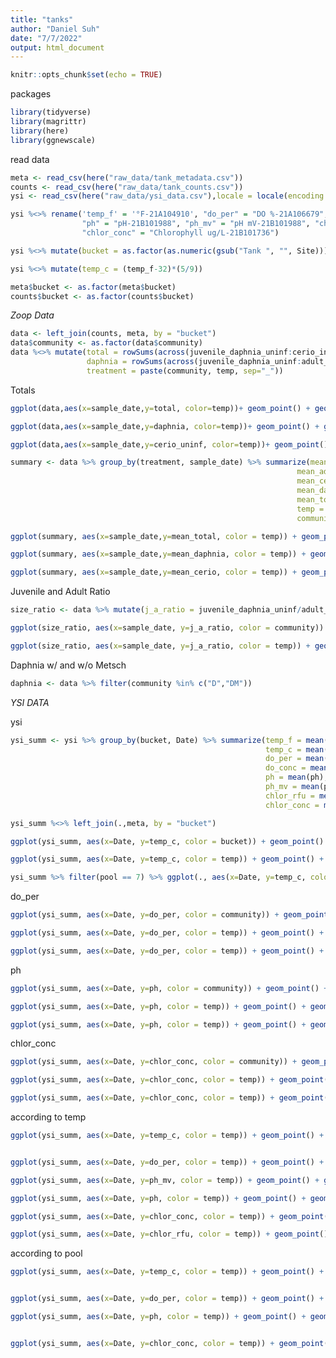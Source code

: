 ```yaml
---
title: "tanks"
author: "Daniel Suh"
date: "7/7/2022"
output: html_document
---
```


```r
knitr::opts_chunk$set(echo = TRUE)
```

packages
```r
library(tidyverse)
library(magrittr)
library(here)
library(ggnewscale)
```

read data
```r
meta <- read_csv(here("raw_data/tank_metadata.csv"))
counts <- read_csv(here("raw_data/tank_counts.csv"))
ysi <- read_csv(here("raw_data/ysi_data.csv"),locale = locale(encoding = "latin1"))
```


```r

ysi %<>% rename('temp_f' = '°F-21A104910', "do_per" = "DO %-21A106679", "do_conc" = "DO mg/L-21A106679",
                "ph" = "pH-21B101988", "ph_mv" = "pH mV-21B101988", "chlor_rfu" = "Chlorophyll RFU-21B101736",
                "chlor_conc" = "Chlorophyll ug/L-21B101736")

ysi %<>% mutate(bucket = as.factor(as.numeric(gsub("Tank ", "", Site))))

ysi %<>% mutate(temp_c = (temp_f-32)*(5/9))
```

```r
meta$bucket <- as.factor(meta$bucket)
counts$bucket <- as.factor(counts$bucket)
```


*Zoop Data*

```r
data <- left_join(counts, meta, by = "bucket")
data$community <- as.factor(data$community)
data %<>% mutate(total = rowSums(across(juvenile_daphnia_uninf:cerio_inf)), 
                 daphnia = rowSums(across(juvenile_daphnia_uninf:adult_daphnia_inf)),
                 treatment = paste(community, temp, sep="_"))
```

Totals
```r
ggplot(data,aes(x=sample_date,y=total, color=temp))+ geom_point() + geom_line(aes(group = bucket)) + scale_color_discrete() + theme(legend.position = "none") + facet_wrap(vars(community)) 

ggplot(data,aes(x=sample_date,y=daphnia, color=temp))+ geom_point() + geom_line(aes(group = bucket)) + scale_color_discrete() +  facet_wrap(vars(community)) 

ggplot(data,aes(x=sample_date,y=cerio_uninf, color=temp))+ geom_point() + geom_line(aes(group = bucket)) + scale_color_discrete() + facet_wrap(vars(community)) 

```




```r
summary <- data %>% group_by(treatment, sample_date) %>% summarize(mean_juvenile = mean(juvenile_daphnia_uninf),
                                                                mean_adult = mean(adult_daphnia_uninf),
                                                                mean_cerio = mean(cerio_uninf),
                                                                mean_daphnia = mean(daphnia),
                                                                mean_total = mean(total),
                                                                temp = temp,
                                                                community = community)
```


```r
ggplot(summary, aes(x=sample_date,y=mean_total, color = temp)) + geom_point() + geom_line(aes(group=treatment)) + facet_wrap(vars(community))

ggplot(summary, aes(x=sample_date,y=mean_daphnia, color = temp)) + geom_point() + geom_line(aes(group=treatment)) + facet_wrap(vars(community))

ggplot(summary, aes(x=sample_date,y=mean_cerio, color = temp)) + geom_point() + geom_line(aes(group=treatment)) + facet_wrap(vars(community))
```

Juvenile and Adult Ratio
```r
size_ratio <- data %>% mutate(j_a_ratio = juvenile_daphnia_uninf/adult_daphnia_uninf)
```


```r
ggplot(size_ratio, aes(x=sample_date, y=j_a_ratio, color = community)) + geom_point() + geom_line(aes(group=bucket)) + facet_wrap(vars(temp)) + geom_hline(yintercept=1)

ggplot(size_ratio, aes(x=sample_date, y=j_a_ratio, color = temp)) + geom_point() + geom_line(aes(group=bucket)) + facet_wrap(vars(community)) + geom_hline(yintercept=1)
```



Daphnia w/ and w/o Metsch
```r
daphnia <- data %>% filter(community %in% c("D","DM")) 
```


*YSI DATA*

ysi
```r
ysi_summ <- ysi %>% group_by(bucket, Date) %>% summarize(temp_f = mean(temp_f),
                                                         temp_c = mean(temp_c),
                                                         do_per = mean(do_per),
                                                         do_conc = mean(do_conc),
                                                         ph = mean(ph),
                                                         ph_mv = mean(ph_mv),
                                                         chlor_rfu = mean(chlor_rfu),
                                                         chlor_conc = mean(chlor_conc))

ysi_summ %<>% left_join(.,meta, by = "bucket")
```

```r
ggplot(ysi_summ, aes(x=Date, y=temp_c, color = bucket)) + geom_point() + geom_line(aes(group=bucket)) + scale_color_discrete() + theme(legend.position = "none")

ggplot(ysi_summ, aes(x=Date, y=temp_c, color = temp)) + geom_point() + geom_line(aes(group=bucket)) + scale_color_discrete() + facet_grid(rows=vars(pool), cols = vars(community))
```

```r
ysi_summ %>% filter(pool == 7) %>% ggplot(., aes(x=Date, y=temp_c, color = bucket)) + geom_point() + geom_line(aes(group=bucket)) + scale_color_discrete() + theme(legend.position = "none")
```
do_per
```r
ggplot(ysi_summ, aes(x=Date, y=do_per, color = community)) + geom_point() + geom_line(aes(group=bucket)) + scale_color_discrete() + facet_wrap(vars(temp))

ggplot(ysi_summ, aes(x=Date, y=do_per, color = temp)) + geom_point() + geom_line(aes(group=bucket)) + scale_color_discrete() + facet_wrap(vars(community))

ggplot(ysi_summ, aes(x=Date, y=do_per, color = temp)) + geom_point() + geom_line(aes(group=bucket)) + scale_color_discrete() + facet_grid(rows=vars(pool), cols = vars(community))
```

ph
```r
ggplot(ysi_summ, aes(x=Date, y=ph, color = community)) + geom_point() + geom_line(aes(group=bucket)) + scale_color_discrete() + facet_wrap(vars(temp))

ggplot(ysi_summ, aes(x=Date, y=ph, color = temp)) + geom_point() + geom_line(aes(group=bucket)) + scale_color_discrete() + facet_wrap(vars(community))

ggplot(ysi_summ, aes(x=Date, y=ph, color = temp)) + geom_point() + geom_line(aes(group=bucket)) + scale_color_discrete() + facet_grid(rows=vars(pool), cols = vars(community))
```

chlor_conc
```r
ggplot(ysi_summ, aes(x=Date, y=chlor_conc, color = community)) + geom_point() + geom_line(aes(group=bucket)) + scale_color_discrete() +  facet_wrap(vars(temp))

ggplot(ysi_summ, aes(x=Date, y=chlor_conc, color = temp)) + geom_point() + geom_line(aes(group=bucket)) + scale_color_discrete() +  facet_wrap(vars(community))

ggplot(ysi_summ, aes(x=Date, y=chlor_conc, color = temp)) + geom_point() + geom_line(aes(group=bucket)) + scale_color_discrete() + facet_grid(rows=vars(pool), cols = vars(community))
```
according to temp
```r
ggplot(ysi_summ, aes(x=Date, y=temp_c, color = temp)) + geom_point() + geom_line(aes(group=bucket)) + scale_color_discrete() + facet_grid(rows=vars(temp), cols = vars(community))


ggplot(ysi_summ, aes(x=Date, y=do_per, color = temp)) + geom_point() + geom_line(aes(group=bucket)) + scale_color_discrete() + facet_grid(rows=vars(temp), cols = vars(community))

ggplot(ysi_summ, aes(x=Date, y=ph_mv, color = temp)) + geom_point() + geom_line(aes(group=bucket)) + scale_color_discrete() + facet_grid(rows=vars(temp), cols = vars(community))

ggplot(ysi_summ, aes(x=Date, y=ph, color = temp)) + geom_point() + geom_line(aes(group=bucket)) + scale_color_discrete() + facet_grid(rows=vars(temp), cols = vars(community))

ggplot(ysi_summ, aes(x=Date, y=chlor_conc, color = temp)) + geom_point() + geom_line(aes(group=bucket)) + scale_color_discrete() + facet_grid(rows=vars(temp), cols = vars(community))

ggplot(ysi_summ, aes(x=Date, y=chlor_rfu, color = temp)) + geom_point() + geom_line(aes(group=bucket)) + scale_color_discrete() + facet_grid(rows=vars(temp), cols = vars(community))
```

according to pool
```r

ggplot(ysi_summ, aes(x=Date, y=temp_c, color = temp)) + geom_point() + geom_line(aes(group=bucket)) + scale_color_discrete() + facet_grid(rows=vars(pool), cols = vars(community))


ggplot(ysi_summ, aes(x=Date, y=do_per, color = temp)) + geom_point() + geom_line(aes(group=bucket)) + scale_color_discrete() + facet_grid(rows=vars(pool), cols = vars(community))

ggplot(ysi_summ, aes(x=Date, y=ph, color = temp)) + geom_point() + geom_line(aes(group=bucket)) + scale_color_discrete() + facet_grid(rows=vars(pool), cols = vars(community))


ggplot(ysi_summ, aes(x=Date, y=chlor_conc, color = temp)) + geom_point() + geom_line(aes(group=bucket)) + scale_color_discrete() + facet_grid(rows=vars(pool), cols = vars(community))

```




